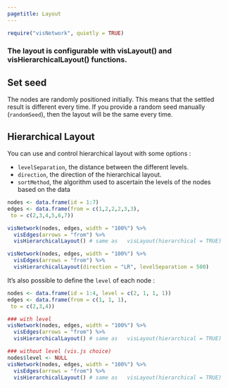 ```yaml
---
pagetitle: Layout
---
```


```r
require("visNetwork", quietly = TRUE)
```

### The layout is configurable with  **visLayout()** and **visHierarchicalLayout()** functions. 

## Set seed

The nodes are randomly positioned initially. This means that the settled result is different every time. If you provide a random seed manually (````randomSeed````), then the layout will be the same every time.

## Hierarchical Layout

You can use and control hierarchical layout with some options : 

* ````levelSeparation````, the distance between the different levels.
* ````direction````, the direction of the hierarchical layout. 
* ````sortMethod````, the algorithm used to ascertain the levels of the nodes based on the data

```r
nodes <- data.frame(id = 1:7)
edges <- data.frame(from = c(1,2,2,2,3,3),
 to = c(2,3,4,5,6,7))
```

```r
visNetwork(nodes, edges, width = "100%") %>% 
  visEdges(arrows = "from") %>% 
  visHierarchicalLayout() # same as   visLayout(hierarchical = TRUE) 
```

```r
visNetwork(nodes, edges, width = "100%") %>% 
  visEdges(arrows = "from") %>% 
  visHierarchicalLayout(direction = "LR", levelSeparation = 500)
```

It's also possible to define the ````level```` of each node :

```r
nodes <- data.frame(id = 1:4, level = c(2, 1, 1, 1))
edges <- data.frame(from = c(1, 1, 1),
 to = c(2,3,4))
```

```r
### with level
visNetwork(nodes, edges, width = "100%") %>% 
  visEdges(arrows = "from") %>% 
  visHierarchicalLayout() # same as   visLayout(hierarchical = TRUE) 
```

```r
### without level (vis.js choice)
nodes$level <- NULL
visNetwork(nodes, edges, width = "100%") %>% 
  visEdges(arrows = "from") %>% 
  visHierarchicalLayout() # same as   visLayout(hierarchical = TRUE) 
```